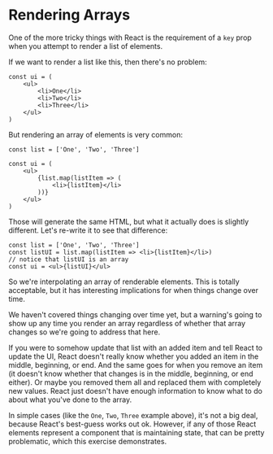 # Rendering Arrays

<EpicVideo url="https://www.epicreact.dev/workshops/react-fundamentals/intro-to-rendering-arrays" />

One of the more tricky things with React is the requirement of a `key` prop when
you attempt to render a list of elements.

If we want to render a list like this, then there's no problem:

```tsx
const ui = (
	<ul>
		<li>One</li>
		<li>Two</li>
		<li>Three</li>
	</ul>
)
```

But rendering an array of elements is very common:

```tsx
const list = ['One', 'Two', 'Three']

const ui = (
	<ul>
		{list.map(listItem => (
			<li>{listItem}</li>
		))}
	</ul>
)
```

Those will generate the same HTML, but what it actually does is slightly
different. Let's re-write it to see that difference:

```tsx
const list = ['One', 'Two', 'Three']
const listUI = list.map(listItem => <li>{listItem}</li>)
// notice that listUI is an array
const ui = <ul>{listUI}</ul>
```

So we're interpolating an array of renderable elements. This is totally
acceptable, but it has interesting implications for when things change over
time.

We haven't covered things changing over time yet, but a warning's going to
show up any time you render an array regardless of whether that array changes
so we're going to address that here.

If you were to somehow update that list with an added item and tell React to
update the UI, React doesn't really know whether you added an item in the
middle, beginning, or end. And the same goes for when you remove an item (it
doesn't know whether that changes is in the middle, beginning, or end either).
Or maybe you removed them all and replaced them with completely new values.
React just doesn't have enough information to know what to do about what you've
done to the array.

In simple cases (like the `One`, `Two`, `Three` example above), it's not a big
deal, because React's best-guess works out ok. However, if any of those React
elements represent a component that is maintaining state, that can be pretty
problematic, which this exercise demonstrates.
